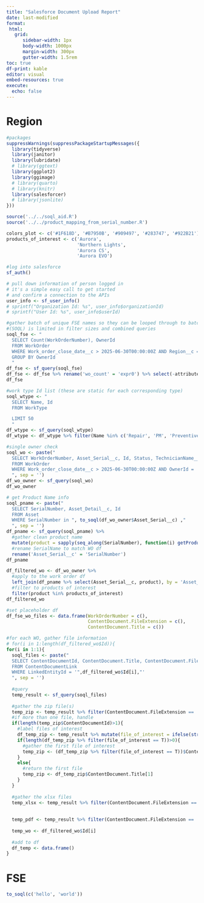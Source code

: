 ```yaml
---
title: "Salesforce Document Upload Report"
date: last-modified
format:
 html:
   grid:
      sidebar-width: 1px
      body-width: 1000px
      margin-width: 300px
      gutter-width: 1.5rem
toc: true
df-print: kable
editor: visual
embed-resources: true
execute:
  echo: false
---
```


# Region

```r
#packages
suppressWarnings(suppressPackageStartupMessages({
  library(tidyverse)
  library(janitor)
  library(lubridate)
  # library(ggtext)
  library(ggplot2)
  library(ggimage)
  # library(quarto)
  # library(knitr)
  library(salesforcer)
  # library(jsonlite)
}))

source('../../soql_aid.R')
source('../../product_mapping_from_serial_number.R')

colors_plot <- c('#1F618D', '#B7950B', '#909497', '#283747', '#922B21')
products_of_interest <- c('Aurora',
                          'Northern Lights',
                          'Aurora CS',
                          'Aurora EVO')

#log into salesforce
sf_auth()

# pull down information of person logged in
# it's a simple easy call to get started 
# and confirm a connection to the APIs
user_info <- sf_user_info()
# sprintf("Organization Id: %s", user_info$organizationId)
# sprintf("User Id: %s", user_info$userId)

```

```r
#gather batch of unique FSE names so they can be looped through to batch pull WO information
#(SOQL) is limited in filter sizes and combined queries
soql_fse <- "
  SELECT Count(WorkOrderNumber), OwnerId
  FROM WorkOrder 
  WHERE Work_order_close_date__c > 2025-06-30T00:00:00Z AND Region__c = 'North America'
  GROUP BY OwnerId
  "
df_fse <- sf_query(soql_fse)
df_fse <- df_fse %>% rename('wo_count' = 'expr0') %>% select(-attributes.type) %>% arrange(desc(wo_count))
df_fse
```
```r
#work type Id list (these are static for each corresponding type)
soql_wtype <- "
  SELECT Name, Id
  FROM WorkType

  LIMIT 50
  "
df_wtype <- sf_query(soql_wtype)
df_wtype <- df_wtype %>% filter(Name %in% c('Repair', 'PM', 'Preventive Maintenance'))
```

```r
#single owner check
soql_wo <- paste("
  SELECT WorkOrderNumber, Asset_Serial__c, Id, Status, TechnicianName__c, Work_order_close_date__c, Region__c, State, WorkTypeId, OwnerId
  FROM WorkOrder 
  WHERE Work_order_close_date__c > 2025-06-30T00:00:00Z AND OwnerId = '005Ue000006Lm6GIAS' AND WorkTypeId in ",to_soql(df_wtype$Id),"
  ", sep = '')
df_wo_owner <- sf_query(soql_wo)
df_wo_owner
```


```r
# get Product Name info
soql_pname <- paste("
  SELECT SerialNumber, Asset_Detail__c, Id
  FROM Asset 
  WHERE SerialNumber in ", to_soql(df_wo_owner$Asset_Serial__c) ,"
  ", sep = '')
df_pname <- sf_query(soql_pname) %>% 
  #gather clean product name
  mutate(product = sapply(seq_along(SerialNumber), function(i) getProductName(SerialNumber[i], Asset_Detail__c[i]))) %>% 
  #rename SerialName to match WO df
  rename('Asset_Serial__c' = 'SerialNumber')
df_pname
```
```r

df_filtered_wo <- df_wo_owner %>% 
  #apply to the work order df
  left_join(df_pname %>% select(Asset_Serial__c, product), by = 'Asset_Serial__c', relationship = 'many-to-one', multiple = 'first') %>% 
  #filter to products of interest
  filter(product %in% products_of_interest)
df_filtered_wo 
```


```r
#set placeholder df
df_fse_wo_files <- data.frame(WorkOrderNumber = c(), 
                              ContentDocument.FileExtension = c(), 
                              ContentDocument.Title = c())

#for each WO, gather file information
# for(i in 1:length(df_filtered_wo$Id)){
for(i in 1:1){
  soql_files <- paste("
  SELECT ContentDocumentId, ContentDocument.Title, ContentDocument.FileExtension, ContentDocument.CreatedDate
  FROM ContentDocumentLink
  WHERE LinkedEntityId = '",df_filtered_wo$Id[i],"'
  ", sep = '')
  
  #query
  temp_result <- sf_query(soql_files)
  
  #gather the zip file(s)
  temp_zip <- temp_result %>% filter(ContentDocument.FileExtension == 'zip')
  #if more than one file, handle
  if(length(temp_zip$ContentDocumentId)>1){
    #label files of interest
    df_temp_zip <- temp_result %>% mutate(file_of_interest = ifelse(str_detect(ContentDocument.Title, 'InstrumentDataBackup'), T, F))
    if(length(df_temp_zip %>% filter(file_of_interest == T))>0){
      #gather the first file of interest
      temp_zip <- (df_temp_zip %>% filter(file_of_interest == T))$ContentDocument.Title[1]
    }
    else{
      #return the first file
      temp_zip <- df_temp_zip$ContentDocument.Title[1]
    }
  }
  
  #gather the xlsx files
  temp_xlsx <- temp_result %>% filter(ContentDocument.FileExtension == 'xlsx')
  
  
  temp_pdf <- temp_result %>% filter(ContentDocument.FileExtension == 'pdf')
  
  temp_wo <- df_filtered_wo$Id[i]
  
  #add to df
  df_temp <- data.frame()
}

```



# FSE

```r
to_soql(c('hello', 'world'))
```

